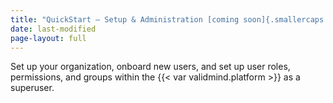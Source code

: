 ```yaml
---
title: "QuickStart — Setup & Administration [coming soon]{.smallercaps .pink}"
date: last-modified
page-layout: full
---
```


Set up your organization, onboard new users, and set up user roles, permissions, and groups within the {{< var validmind.platform >}} as a superuser.